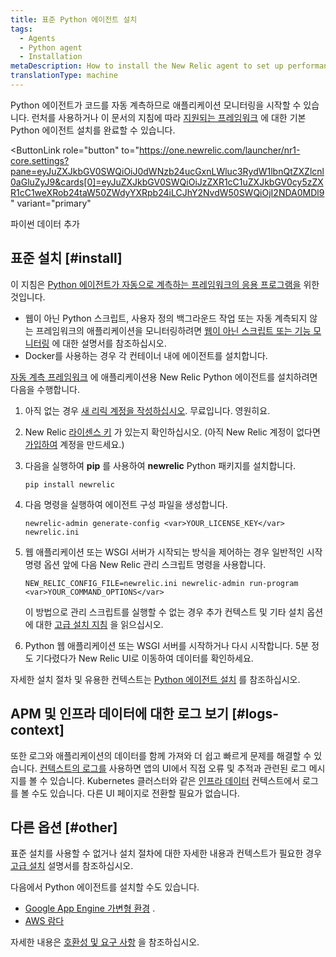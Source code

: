 ```yaml
---
title: 표준 Python 에이전트 설치
tags:
  - Agents
  - Python agent
  - Installation
metaDescription: How to install the New Relic agent to set up performance monitoring for a Python application.
translationType: machine
---
```


Python 에이전트가 코드를 자동 계측하므로 애플리케이션 모니터링을 시작할 수 있습니다. 런처를 사용하거나 이 문서의 지침에 따라 [지원되는 프레임워크](/docs/agents/python-agent/getting-started/instrumented-python-packages) 에 대한 기본 Python 에이전트 설치를 완료할 수 있습니다.

<ButtonLink
  role="button"
  to="https://one.newrelic.com/launcher/nr1-core.settings?pane=eyJuZXJkbGV0SWQiOiJ0dWNzb24ucGxnLWluc3RydW1lbnQtZXZlcnl0aGluZyJ9&cards[0]=eyJuZXJkbGV0SWQiOiJzZXR1cC1uZXJkbGV0cy5zZXR1cC1weXRob24taW50ZWdyYXRpb24iLCJhY2NvdW50SWQiOjI2NDA0MDl9"
  variant="primary"
>
  파이썬 데이터 추가
</ButtonLink>

## 표준 설치 [#install]

이 지침은 [Python 에이전트가 자동으로 계측하는 프레임워크의 응용 프로그램을](/docs/agents/python-agent/getting-started/instrumented-python-packages) 위한 것입니다.

* 웹이 아닌 Python 스크립트, 사용자 정의 백그라운드 작업 또는 자동 계측되지 않는 프레임워크의 애플리케이션을 모니터링하려면 [웹이 아닌 스크립트 또는 기능 모니터링](/docs/agents/python-agent/supported-features/python-background-tasks) 에 대한 설명서를 참조하십시오.
* Docker를 사용하는 경우 각 컨테이너 내에 에이전트를 설치합니다.

[자동 계측 프레임워크](/docs/agents/python-agent/getting-started/instrumented-python-packages) 에 애플리케이션용 New Relic Python 에이전트를 설치하려면 다음을 수행합니다.

1. 아직 없는 경우 [새 리릭 계정을 작성하십시오](https://newrelic.com/signup). 무료입니다. 영원히요.

2. New Relic [라이센스 키](/docs/subscriptions/license-key) 가 있는지 확인하십시오. (아직 New Relic 계정이 없다면 [가입하여](https://newrelic.com/signup) 계정을 만드세요.)

3. 다음을 실행하여 **pip** 를 사용하여 **newrelic** Python 패키지를 설치합니다.

   ```
   pip install newrelic
   ```

4. 다음 명령을 실행하여 에이전트 구성 파일을 생성합니다.

   ```
   newrelic-admin generate-config <var>YOUR_LICENSE_KEY</var> newrelic.ini
   ```

5. 웹 애플리케이션 또는 WSGI 서버가 시작되는 방식을 제어하는 경우 일반적인 시작 명령 옵션 앞에 다음 New Relic 관리 스크립트 명령을 사용합니다.

   ```
   NEW_RELIC_CONFIG_FILE=newrelic.ini newrelic-admin run-program <var>YOUR_COMMAND_OPTIONS</var>
   ```

   이 방법으로 관리 스크립트를 실행할 수 없는 경우 추가 컨텍스트 및 기타 설치 옵션에 대한 [고급 설치 지침](/docs/agents/python-agent/installation-configuration/python-agent-installation) 을 읽으십시오.

6. Python 웹 애플리케이션 또는 WSGI 서버를 시작하거나 다시 시작합니다. 5분 정도 기다렸다가 New Relic UI로 이동하여 데이터를 확인하세요.

자세한 설치 절차 및 유용한 컨텍스트는 [Python 에이전트 설치](/docs/agents/python-agent/installation-configuration/python-agent-installation) 를 참조하십시오.

## APM 및 인프라 데이터에 대한 로그 보기 [#logs-context]

또한 로그와 애플리케이션의 데이터를 함께 가져와 더 쉽고 빠르게 문제를 해결할 수 있습니다. [컨텍스트의 로그를](/docs/logs/logs-context/configure-logs-context-python/) 사용하면 앱의 UI에서 직접 오류 및 추적과 관련된 로그 메시지를 볼 수 있습니다. Kubernetes 클러스터와 같은 [인프라 데이터](/docs/logs/forward-logs/forward-your-logs-using-infrastructure-agent/) 컨텍스트에서 로그를 볼 수도 있습니다. 다른 UI 페이지로 전환할 필요가 없습니다.

## 다른 옵션 [#other]

표준 설치를 사용할 수 없거나 설치 절차에 대한 자세한 내용과 컨텍스트가 필요한 경우 [고급 설치](/docs/agents/python-agent/installation-configuration/python-agent-installation) 설명서를 참조하십시오.

다음에서 Python 에이전트를 설치할 수도 있습니다.

* [Google App Engine 가변형 환경](/docs/agents/python-agent/hosting-services/install-new-relic-python-agent-gae-flexible-environment) .
* [AWS 람다](/docs/serverless-function-monitoring/aws-lambda-monitoring/enable-lambda-monitoring/instrument-example/)

자세한 내용은 [호환성 및 요구 사항](/docs/agents/python-agent/getting-started/compatibility-requirements-python-agent) 을 참조하십시오.